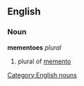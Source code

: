 ==English==
===Noun===
'''mementoes''' ''plural''

#plural of [[memento]]

[[Category:English nouns]]